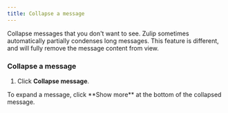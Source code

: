 ```yaml
---
title: Collapse a message
---
```



Collapse messages that you don't want to see. Zulip sometimes automatically
partially condenses long messages. This feature is different, and will fully
remove the message content from view.

### Collapse a message

<FlattenedSteps>
  <MessageActionsMenu />

  1. Click **Collapse message**.
</FlattenedSteps>

<ZulipTip>
  To expand a message, click **Show more** at the bottom of the collapsed
  message.
</ZulipTip>
